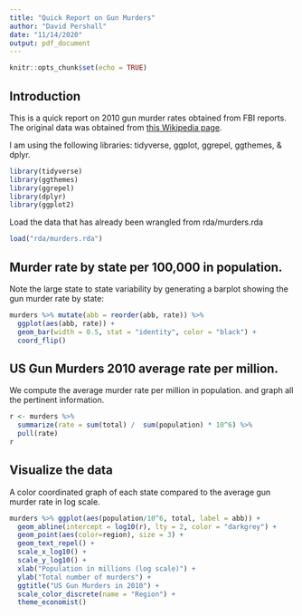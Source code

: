```yaml
---
title: "Quick Report on Gun Murders"
author: "David Pershall"
date: "11/14/2020"
output: pdf_document
---
```


```r
knitr::opts_chunk$set(echo = TRUE)
```

## Introduction

This is a quick report on 2010 gun murder rates obtained from FBI reports. The original data was obtained from [this Wikipedia page](https://en.wikipedia.org/wiki/Murder_in_the_United_States_by_state).

I am using the following libraries: tidyverse, ggplot, ggrepel, ggthemes, & dplyr.

```r
library(tidyverse)
library(ggthemes)
library(ggrepel)
library(dplyr)
library(ggplot2)
```

Load the data that has already been wrangled from rda/murders.rda

```r
load("rda/murders.rda")
```

## Murder rate by state per 100,000 in population.

Note the large state to state variability by generating a barplot showing the gun murder rate by state:

```r
murders %>% mutate(abb = reorder(abb, rate)) %>% 
  ggplot(aes(abb, rate)) +
  geom_bar(width = 0.5, stat = "identity", color = "black") +
  coord_flip()
```

## US Gun Murders 2010 average rate per million.

We compute the average murder rate per million in population. and graph all the pertinent information.

```r
r <- murders %>% 
  summarize(rate = sum(total) /  sum(population) * 10^6) %>%
  pull(rate)
r
```

## Visualize the data

A color coordinated graph of each state compared to the average gun murder rate in log scale.

```r
murders %>% ggplot(aes(population/10^6, total, label = abb)) +
  geom_abline(intercept = log10(r), lty = 2, color = "darkgrey") +
  geom_point(aes(color=region), size = 3) +
  geom_text_repel() + 
  scale_x_log10() + 
  scale_y_log10() + 
  xlab("Population in millions (log scale)") +
  ylab("Total number of murders") +
  ggtitle("US Gun Murders in 2010") + 
  scale_color_discrete(name = "Region") + 
  theme_economist()
```

